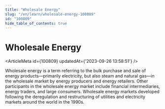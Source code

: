 ```yaml
---
title: "Wholesale Energy"
slug: "/en/learn/wholesale-energy-100809"
id: "100809"
hide_table_of_contents: true
---
```



# Wholesale Energy

<ArticleMeta id={100809} updatedAt={'2023-09-26 13:58:51'} />
<div className='border-solid border-b border-t-0 my-4 border-[var(--ifm-color-gray-300)]' />

Wholesale energy is a term referring to the bulk purchase and sale of energy products—primarily electricity, but also steam and natural gas—in the wholesale market by energy producers and energy retailers. Other participants in the wholesale energy market include financial intermediaries, energy traders, and large consumers. Wholesale energy markets developed following the deregulation and restructuring of utilities and electricity markets around the world in the 1990s.
